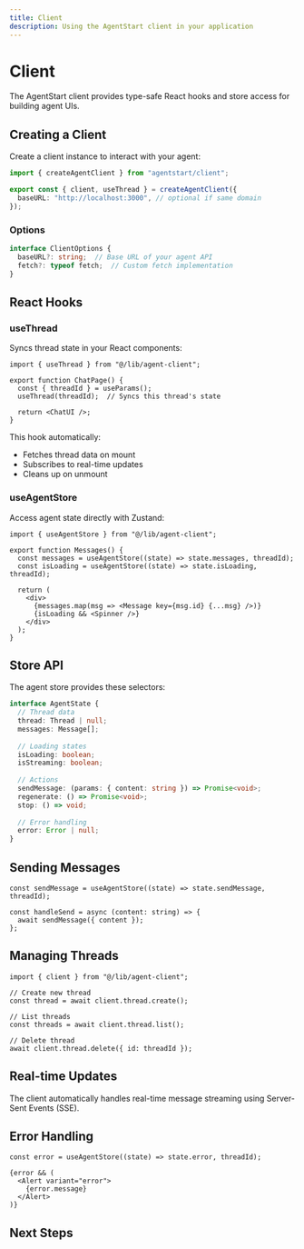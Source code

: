 ```yaml
---
title: Client
description: Using the AgentStart client in your application
---
```


# Client

The AgentStart client provides type-safe React hooks and store access for building agent UIs.

## Creating a Client

Create a client instance to interact with your agent:

```ts title="lib/agent-client.ts"
import { createAgentClient } from "agentstart/client";

export const { client, useThread } = createAgentClient({
  baseURL: "http://localhost:3000", // optional if same domain
});
```

### Options

```ts
interface ClientOptions {
  baseURL?: string;  // Base URL of your agent API
  fetch?: typeof fetch;  // Custom fetch implementation
}
```

## React Hooks

### useThread

Syncs thread state in your React components:

```tsx
import { useThread } from "@/lib/agent-client";

export function ChatPage() {
  const { threadId } = useParams();
  useThread(threadId);  // Syncs this thread's state
  
  return <ChatUI />;
}
```

This hook automatically:
- Fetches thread data on mount
- Subscribes to real-time updates
- Cleans up on unmount

### useAgentStore

Access agent state directly with Zustand:

```tsx
import { useAgentStore } from "@/lib/agent-client";

export function Messages() {
  const messages = useAgentStore((state) => state.messages, threadId);
  const isLoading = useAgentStore((state) => state.isLoading, threadId);
  
  return (
    <div>
      {messages.map(msg => <Message key={msg.id} {...msg} />)}
      {isLoading && <Spinner />}
    </div>
  );
}
```

## Store API

The agent store provides these selectors:

```ts
interface AgentState {
  // Thread data
  thread: Thread | null;
  messages: Message[];
  
  // Loading states
  isLoading: boolean;
  isStreaming: boolean;
  
  // Actions
  sendMessage: (params: { content: string }) => Promise<void>;
  regenerate: () => Promise<void>;
  stop: () => void;
  
  // Error handling
  error: Error | null;
}
```

## Sending Messages

```tsx
const sendMessage = useAgentStore((state) => state.sendMessage, threadId);

const handleSend = async (content: string) => {
  await sendMessage({ content });
};
```

## Managing Threads

```tsx
import { client } from "@/lib/agent-client";

// Create new thread
const thread = await client.thread.create();

// List threads
const threads = await client.thread.list();

// Delete thread
await client.thread.delete({ id: threadId });
```

## Real-time Updates

The client automatically handles real-time message streaming using Server-Sent Events (SSE).

## Error Handling

```tsx
const error = useAgentStore((state) => state.error, threadId);

{error && (
  <Alert variant="error">
    {error.message}
  </Alert>
)}
```

## Next Steps

<Cards>
  <Card title="API" href="/docs/concepts/api" />
  <Card title="Database" href="/docs/concepts/database" />
</Cards>
